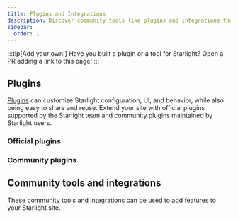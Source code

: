 ```yaml
---
title: Plugins and Integrations
description: Discover community tools like plugins and integrations that extend Starlight!
sidebar:
  order: 1
---
```


:::tip[Add your own!]
Have you built a plugin or a tool for Starlight?
Open a PR adding a link to this page!
:::

## Plugins

[Plugins](/reference/plugins/) can customize Starlight configuration, UI, and behavior, while also being easy to share and reuse.
Extend your site with official plugins supported by the Starlight team and community plugins maintained by Starlight users.

### Official plugins

<CardGrid>
	<LinkCard
		href="/guides/site-search/#algolia-docsearch"
		title="Algolia DocSearch"
		description="Replace Pagefind, the default search provider, with Algolia DocSearch."
	/>
</CardGrid>

### Community plugins

<CardGrid>
	<LinkCard
		href="https://github.com/HiDeoo/starlight-links-validator"
		title="starlight-links-validator"
		description="Check for broken links in your Starlight pages."
	/>
	<LinkCard
		href="https://github.com/HiDeoo/starlight-typedoc"
		title="starlight-typedoc"
		description="Generate Starlight pages from TypeScript using TypeDoc."
	/>
	<LinkCard
		href="https://github.com/HiDeoo/starlight-blog"
		title="starlight-blog"
		description="Add a blog to your documentation site."
	/>
	<LinkCard
		href="https://github.com/HiDeoo/starlight-openapi"
		title="starlight-openapi"
		description="Create documentation pages from OpenAPI/Swagger specifications."
	/>
	<LinkCard
		href="https://github.com/HiDeoo/starlight-obsidian"
		title="starlight-obsidian"
		description="Publish Obsidian vaults in your Starlight site."
	/>
	<LinkCard
		href="https://github.com/HiDeoo/starlight-image-zoom"
		title="starlight-image-zoom"
		description="Add zoom capabilities to your documentation images."
	/>
	<LinkCard
		href="https://github.com/lorenzolewis/starlight-utils"
		title="starlight-utils"
		description="Extend Starlight with a collection of common utilities."
	/>
	<LinkCard
		href="https://github.com/trueberryless/starlight-view-modes"
		title="starlight-view-modes"
		description="Add different view mode capabilities to your documentation website."
	/>
	<LinkCard
		href="https://github.com/HiDeoo/starlight-versions"
		title="starlight-versions"
		description="Version your Starlight documentation pages."
	/>
	<LinkCard
		href="https://inox-tools.fryuni.dev/star-warp"
		title="star-warp"
		description="Warp-drive through search results in your documentation."
	/>
	<LinkCard
		href="https://github.com/HiDeoo/starlight-heading-badges"
		title="starlight-heading-badges"
		description="Add badges to your Markdown and MDX headings."
	/>
	<LinkCard
		href="https://github.com/Fevol/starlight-site-graph"
		title="starlight-site-graph"
		description="Add an interactive site graph inside your page’s sidebar."
	/>
	<LinkCard
		href="https://github.com/HiDeoo/starlight-sidebar-topics"
		title="starlight-sidebar-topics"
		description="Split your documentation into different sections, each with its own sidebar."
	/>
	<LinkCard
		href="https://github.com/trueberryless-org/starlight-sidebar-topics-dropdown"
		title="starlight-sidebar-topics-dropdown"
		description="Split your docs page into multiple subpages and switch between them with a dropdown menu in the sidebar."
	/>
	<LinkCard
		href="https://github.com/trueberryless-org/starlight-cooler-credit"
		title="starlight-cooler-credit"
		description="Add a nice credit to Starlight or Astro at the bottom of the table of contents."
	/>
	<LinkCard
		href="https://github.com/trueberryless-org/starlight-contributor-list"
		title="starlight-contributor-list"
		description="Display a list of all contributors to your project."
	/>
	<LinkCard
		href="https://github.com/dragomano/starlight-giscus"
		title="starlight-giscus"
		description="Add Giscus comments to your docs site."
	/>
	<LinkCard
		href="https://github.com/HiDeoo/starlight-videos"
		title="starlight-videos"
		description="Enhance your documentation with video guides and courses."
	/>
	<LinkCard
		href="https://github.com/HiDeoo/starlight-kbd"
		title="starlight-kbd"
		description="Document keyboard shortcuts with ease."
	/>
	<LinkCard
		href="https://events-3bg.pages.dev/library/StarlightPlugin/"
		title="starlight-view-transitions"
		description="Add browser-native cross-document view transitions."
	/>
	<LinkCard
		href="https://github.com/HiDeoo/starlight-auto-sidebar"
		title="starlight-auto-sidebar"
		description="Tweak your autogenerated sidebar groups."
	/>
	<LinkCard
		href="https://github.com/delucis/starlight-llms-txt"
		title="starlight-llms-txt"
		description="Add llms.txt to your documentation site based on llmstxt.org."
	/>
	<LinkCard
		href="https://github.com/trueberryless-org/starlight-toc-overview-customizer"
		title="starlight-toc-overview-customizer"
		description="Tweak Starlight’s table of contents with customizable overview title."
	/>
	<LinkCard
		href="https://delucis.github.io/starlight-markdown-blocks/"
		title="starlight-markdown-blocks"
		description="Extend Starlight’s Markdown asides syntax with custom block types."
	/>
	<LinkCard
		href="https://github.com/WindMillCode/starlight-fullview-mode"
		title="starlight-fullview-mode"
		description="Collapse sidebars and expand content for a fullscreen experience."
	/>
	<LinkCard
		href="https://github.com/frostybee/starlight-scroll-to-top"
		title="starlight-scroll-to-top"
		description="Add a scroll-to-top button to your documentation site."
	/>
	<LinkCard
		href="https://github.com/frostybee/starlight-codeblock-fullscreen"
		title="starlight-codeblock-fullscreen"
		description="Add fullscreen toggle functionality to Expressive Code blocks in your documentation."
	/>
	<LinkCard
		href="https://github.com/HiDeoo/starlight-auto-drafts"
		title="starlight-auto-drafts"
		description="Tweak draft pages default behavior and automatically remove sidebar links to draft pages in production mode."
	/>
	<LinkCard
		href="https://github.com/corsfix/starlight-contextual-menu"
		title="starlight-contextual-menu"
		description="Add a contextual menu to your Starlight documentation."
	/>
</CardGrid>

## Community tools and integrations


These community tools and integrations can be used to add features to your Starlight site.

<CardGrid>
	<LinkCard
		href="https://www.feelback.dev/blog/new-astro-starlight-integration/"
		title="FeelBack"
		description="Add a user feedback system to your docs pages."
	/>
	<LinkCard
		href="https://github.com/val-town/notion-to-astro"
		title="notion-to-astro"
		description="Convert Notion exports to Astro Starlight docs"
	/>
	<LinkCard
		href="https://github.com/mattjennings/astro-live-code"
		title="astro-live-code"
		description="Render your MDX code blocks as interactive components"
	/>
	<LinkCard
		href="https://github.com/HiDeoo/starlight-i18n"
		title="starlight-i18n"
		description="Visual Studio Code extension to help translate Starlight pages."
	/>
	<LinkCard
		href="https://github.com/HiDeoo/starlight-package-managers"
		title="starlight-package-managers"
		description="Quickly display npm related commands for multiple package managers."
	/>
	<LinkCard
		href="https://github.com/HiDeoo/starlight-showcases"
		title="starlight-showcases"
		description="Set of Starlight components to author showcase pages."
	/>
	<LinkCard
		href="https://github.com/HiDeoo/generator-starlight-plugin"
		title="@hideoo/starlight-plugin"
		description="A generator to quickly scaffold Starlight plugins."
	/>
	<LinkCard
		href="https://github.com/Linkerin/starlight-to-pdf"
		title="starlight-to-pdf"
		description="A CLI tool to convert Starlight websites into PDF files."
	/>
	<LinkCard
		href="https://github.com/joesaby/astro-plantuml"
		title="astro-plantuml"
		description="Render PlantUML content in Markdown code blocks."
	/>
	<LinkCard
		href="https://github.com/joesaby/astro-mermaid"
		title="astro-mermaid"
		description="Client-side render Mermaid content in Markdown code blocks."
	/>
	<LinkCard
		href="https://github.com/HiDeoo/astro-d2"
		title="astro-d2"
		description="Transform D2 Markdown code blocks into diagrams."
	/>
</CardGrid>
